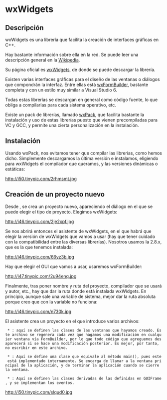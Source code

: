 =wxWidgets=
<wiki:toc max_depth="2" />

==Descripción==
wxWidgets es una librería que facilita la creación de interfaces gráficas en C++.

Hay bastante información sobre ella en la red. Se puede leer una descripción general en la [http://es.wikipedia.org/wiki/WxWidgets Wikipedia].

Su página oficial es [http://www.wxwidgets.org wxWidgets], de donde se puede descargar la librería.

Existen varias interfaces gráficas para el diseño de las ventanas o diálogos que compondrán la interfaz. Entre ellas está [http://www.wxformbuilder.org/ wxFormBuilder], bastante completa y con un estilo muy similar a Visual Studio 6.

Todas estas librerías se descargan en general como código fuente, lo que obliga a compilarlas para cada sistema operativo, etc. 

Existe un pack de librerías, llamado [http://wxpack.sourceforge.net/Main/Features wxPack], que facilita bastante la instalación y uso de estas librerías puesto que vienen precompiladas para VC y GCC, y permite una cierta personalización en la instalación.

== Instalación ==

Usando wxPack, nos evitamos tener que compilar las librerías, como hemos dicho. Simplemente descargamos la última versión e instalamos, eligiendo para wxWidgets el compilador que queramos, y las versiones dinámicas o estáticas:

http://i50.tinypic.com/2rhmsmt.jpg

== Creación de un proyecto nuevo ==

Desde {{{CodeBlocks}}}, se crea un proyecto nuevo, apareciendo el diálogo en el que se puede elegir el tipo de proyecto. Elegimos wxWidgets:

http://i46.tinypic.com/2je2xpf.jpg

Se nos abrirá entonces el asistente de wxWidgets, en el que habrá que elegir la versión de wxWidgets que vamos a usar (hay que tener cuidado con la compatibilidad entre las diversas librerías). Nosotros usamos la 2.8.x, que es la que tenemos instalada:

http://i46.tinypic.com/66yz3b.jpg

Hay que elegir el GUI que vamos a usar, usaremos wxFormBuilder:

http://i47.tinypic.com/2u94enq.jpg

Finalmente, tras poner nombre y ruta del proyecto, compilador que se usará y autor, etc., hay que dar la ruta donde está instalada wxWidgets. En principio, aunque sale una variable de sistema, mejor dar la ruta absoluta porque creo que con la variable no funciona:

http://i46.tinypic.com/n730k.jpg

El asistente crea un proyecto en el que introduce varios archivos:

  * {{{GUIFrame.cpp (.h)}}}: aquí se definen las clases de las ventanas que hayamos creado. Este archivo se regenera cada vez que hagamos una modificación en cualquier ventana vía FormBuilder, por lo que todo código que agreguemos desaparecerá si se hace una modificación posterior. Es mejor, por tanto, no escribir en este archivo.

  * {{{NombreProyectoApp.cpp (.h)}}}: Aquí se define una clase que equivale al método main(), pues este está implementado internamente. Se encarga de llamar a la ventana principal de la aplicación, y de terminar la aplicación cuando se cierre la ventana.

  * {{{NombreProyectoMain.cpp (.h)}}}: Aquí se definen las clases derivadas de las definidas en GUIFrame, y se implementan los eventos.

http://i50.tinypic.com/slqud0.jpg